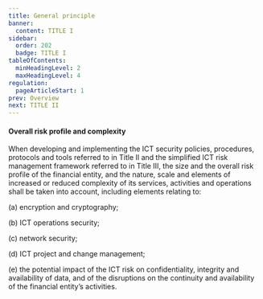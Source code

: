 ```yaml
---
title: General principle
banner:
  content: TITLE I
sidebar:
  order: 202
  badge: TITLE I
tableOfContents:
  minHeadingLevel: 2
  maxHeadingLevel: 4
regulation:
  pageArticleStart: 1
prev: Overview
next: TITLE II
---
```


#### Overall risk profile and complexity

When developing and implementing the ICT security policies, procedures, protocols and tools referred to in Title II and the simplified ICT risk management framework referred to in Title III, the size and the overall risk profile of the financial entity, and the nature, scale and elements of increased or reduced complexity of its services, activities and operations shall be taken into account, including elements relating to:

(a) encryption and cryptography;

(b) ICT operations security;

(c) network security;

(d) ICT project and change management;

(e) the potential impact of the ICT risk on confidentiality, integrity and availability of data, and of the disruptions on the continuity and availability of the financial entity’s activities.
